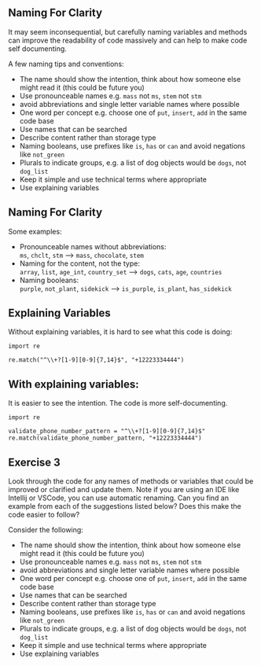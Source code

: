 ## Naming For Clarity

It may seem inconsequential, but carefully naming variables and methods can improve the
readability of code massively and can help to make code self documenting.

A few naming tips and conventions:

- The name should show the intention, think about how someone else might read it (this could be future you)
- Use pronounceable names e.g. `mass` not `ms`, `stem` not `stm`
- avoid abbreviations and single letter variable names where possible
- One word per concept e.g. choose one of `put`, `insert`, `add` in the same code base
- Use names that can be searched
- Describe content rather than storage type
- Naming booleans, use prefixes like `is`, `has` or `can` and avoid negations like `not_green`
- Plurals to indicate groups, e.g. a list of dog objects would be `dogs`, not `dog_list`
- Keep it simple and use technical terms where appropriate
- Use explaining variables

## Naming For Clarity

Some examples:

- Pronounceable names without abbreviations: \
 `ms`, `chclt`, `stm` --> `mass`, `chocolate`, `stem`
- Naming for the content, not the type: \
`array`, `list`, `age_int`, `country_set` --> `dogs`, `cats`, `age`, `countries`
- Naming booleans: \
`purple`, `not_plant`, `sidekick` --> `is_purple`, `is_plant`, `has_sidekick`

## Explaining Variables

Without explaining variables, it is hard to see what this code is doing:

```
import re

re.match("^\\+?[1-9][0-9]{7,14}$", "+12223334444")
```

## With explaining variables:

It is easier to see the intention. The code is more self-documenting.

```
import re

validate_phone_number_pattern = "^\\+?[1-9][0-9]{7,14}$"
re.match(validate_phone_number_pattern, "+12223334444")
```

## Exercise 3 {.smaller}

Look through the code for any names of methods or variables that could be improved or
clarified and update them. Note if you are using an IDE like Intellij or VSCode,
you can use automatic renaming.
Can you find an example from each of the suggestions listed below?
Does this make the code easier to follow?

Consider the following:

- The name should show the intention, think about how someone else might read it (this could be future you)
- Use pronounceable names e.g. `mass` not `ms`, `stem` not `stm`
- avoid abbreviations and single letter variable names where possible
- One word per concept e.g. choose one of `put`, `insert`, `add` in the same code base
- Use names that can be searched
- Describe content rather than storage type
- Naming booleans, use prefixes like `is`, `has` or `can` and avoid negations like `not_green`
- Plurals to indicate groups, e.g. a list of dog objects would be `dogs`, not `dog_list`
- Keep it simple and use technical terms where appropriate
- Use explaining variables
